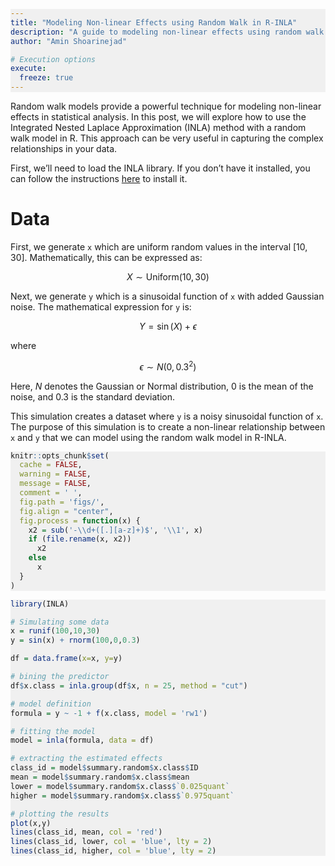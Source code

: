 ```yaml
---
title: "Modeling Non-linear Effects using Random Walk in R-INLA"
description: "A guide to modeling non-linear effects using random walk with the R-INLA package."
author: "Amin Shoarinejad"

# Execution options
execute: 
  freeze: true
---
```


<style>
pre.sourceCode {
  background-color: #F0F0F0;
}
</style>


Random walk models provide a powerful technique for modeling non-linear effects in statistical analysis. In this post, we will explore how to use the Integrated Nested Laplace Approximation (INLA) method with a random walk model in R. This approach can be very useful in capturing the complex relationships in your data.

First, we'll need to load the INLA library. If you don't have it installed, you can follow the instructions [here](https://www.r-inla.org/download-install) to install it.


# Data
First, we generate `x` which are uniform random values in the interval [10, 30]. Mathematically, this can be expressed as:

$$X \sim \text{Uniform}(10, 30)$$

Next, we generate `y` which is a sinusoidal function of `x` with added Gaussian noise. The mathematical expression for `y` is:

$$Y = \sin(X) + \epsilon$$

where 

$$\epsilon \sim N(0, 0.3^2)$$

Here, $N$ denotes the Gaussian or Normal distribution, $0$ is the mean of the noise, and $0.3$ is the standard deviation.

This simulation creates a dataset where `y` is a noisy sinusoidal function of `x`. The purpose of this simulation is to create a non-linear relationship between `x` and `y` that we can model using the random walk model in R-INLA.


```r
knitr::opts_chunk$set(
  cache = FALSE,
  warning = FALSE,
  message = FALSE,
  comment = ' ',
  fig.path = 'figs/',
  fig.align = "center",
  fig.process = function(x) {
    x2 = sub('-\\d+([.][a-z]+)$', '\\1', x)
    if (file.rename(x, x2))
      x2
    else
      x
  }
)
```


```r
library(INLA)

# Simulating some data 
x = runif(100,10,30)
y = sin(x) + rnorm(100,0,0.3)

df = data.frame(x=x, y=y)

# bining the predictor 
df$x.class = inla.group(df$x, n = 25, method = "cut")

# model definition
formula = y ~ -1 + f(x.class, model = 'rw1')

# fitting the model
model = inla(formula, data = df)

# extracting the estimated effects
class_id = model$summary.random$x.class$ID
mean = model$summary.random$x.class$mean
lower = model$summary.random$x.class$`0.025quant`
higher = model$summary.random$x.class$`0.975quant`

# plotting the results
plot(x,y)
lines(class_id, mean, col = 'red')
lines(class_id, lower, col = 'blue', lty = 2)
lines(class_id, higher, col = 'blue', lty = 2)
```


